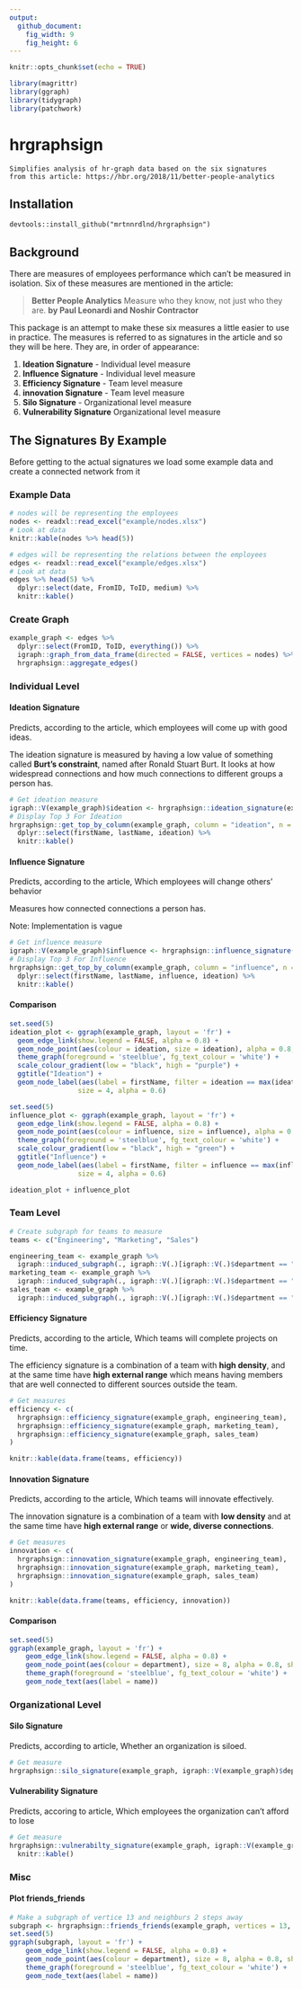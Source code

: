 ```yaml
---
output:
  github_document:
    fig_width: 9
    fig_height: 6
---
```


```r
knitr::opts_chunk$set(echo = TRUE)
```

```r
library(magrittr)
library(ggraph)
library(tidygraph)
library(patchwork)
```

# hrgraphsign
```
Simplifies analysis of hr-graph data based on the six signatures
from this article: https://hbr.org/2018/11/better-people-analytics

```

## Installation
```
devtools::install_github("mrtnnrdlnd/hrgraphsign")
```

## Background
There are measures of employees performance which can't be measured in isolation.
Six of these measures are mentioned in the article: 

> **Better People Analytics**
> Measure who they know, not just who they are. **by Paul Leonardi and Noshir Contractor**

This package is an attempt to make these six measures a little easier to use in practice.
The measures is referred to as signatures in the article and so they will be here.
They are, in order of appearance:

1. **Ideation Signature** - Individual level measure
2. **Influence Signature** - Individual level measure
3. **Efficiency Signature** - Team level measure
4. **innovation Signature** - Team level measure
5. **Silo Signature** - Organizational level measure
6. **Vulnerability Signature** Organizational level measure

## The Signatures By Example
Before getting to the actual signatures we load some example data and create a connected network from it

### Example Data

```r
# nodes will be representing the employees
nodes <- readxl::read_excel("example/nodes.xlsx")
# Look at data
knitr::kable(nodes %>% head(5))
```

```r
# edges will be representing the relations between the employees
edges <- readxl::read_excel("example/edges.xlsx")
# Look at data
edges %>% head(5) %>% 
  dplyr::select(date, FromID, ToID, medium) %>% 
  knitr::kable()
```

### Create Graph

```r
example_graph <- edges %>% 
  dplyr::select(FromID, ToID, everything()) %>%
  igraph::graph_from_data_frame(directed = FALSE, vertices = nodes) %>% 
  hrgraphsign::aggregate_edges()
```

### Individual Level

#### Ideation Signature
Predicts, according to the article, which employees will come up with good ideas.

The ideation signature is measured by having a low value of something called **Burt's constraint**, named after Ronald Stuart Burt. It looks at how widespread connections and how much connections to different groups a person has.

```r
# Get ideation measure
igraph::V(example_graph)$ideation <- hrgraphsign::ideation_signature(example_graph)
# Display Top 3 For Ideation
hrgraphsign::get_top_by_column(example_graph, column = "ideation", n = 3) %>% 
  dplyr::select(firstName, lastName, ideation) %>% 
  knitr::kable()
```

#### Influence Signature
Predicts, according to the article, Which employees will change others’ behavior

Measures how connected connections a person has.

Note: Implementation is vague


```r
# Get influence measure
igraph::V(example_graph)$influence <- hrgraphsign::influence_signature(example_graph)
# Display Top 3 For Influence
hrgraphsign::get_top_by_column(example_graph, column = "influence", n = 3) %>% 
  dplyr::select(firstName, lastName, influence, ideation) %>% 
  knitr::kable()
```

#### Comparison
```r

set.seed(5)
ideation_plot <- ggraph(example_graph, layout = 'fr') + 
  geom_edge_link(show.legend = FALSE, alpha = 0.8) + 
  geom_node_point(aes(colour = ideation, size = ideation), alpha = 0.8, show.legend = FALSE) + 
  theme_graph(foreground = 'steelblue', fg_text_colour = 'white') + 
  scale_colour_gradient(low = "black", high = "purple") +
  ggtitle("Ideation") + 
  geom_node_label(aes(label = firstName, filter = ideation == max(ideation)), color = 'black', 
                 size = 4, alpha = 0.6)

set.seed(5)
influence_plot <- ggraph(example_graph, layout = 'fr') + 
  geom_edge_link(show.legend = FALSE, alpha = 0.8) + 
  geom_node_point(aes(colour = influence, size = influence), alpha = 0.8, show.legend = FALSE) +
  theme_graph(foreground = 'steelblue', fg_text_colour = 'white') +
  scale_colour_gradient(low = "black", high = "green") +
  ggtitle("Influence") +
  geom_node_label(aes(label = firstName, filter = influence == max(influence)), color = 'black', 
                 size = 4, alpha = 0.6)

ideation_plot + influence_plot
```

### Team Level

```r
# Create subgraph for teams to measure
teams <- c("Engineering", "Marketing", "Sales")

engineering_team <- example_graph %>%
  igraph::induced_subgraph(., igraph::V(.)[igraph::V(.)$department == "Engineering"])
marketing_team <- example_graph %>%
  igraph::induced_subgraph(., igraph::V(.)[igraph::V(.)$department == "Marketing"])
sales_team <- example_graph %>%
  igraph::induced_subgraph(., igraph::V(.)[igraph::V(.)$department == "Sales"])

```

#### Efficiency Signature
Predicts, according to the article, Which teams will complete projects on time.

The efficiency signature is a combination of a team with **high density**, and
at the same time have **high external range** which means having members that are well connected to different sources outside the team.

```r
# Get measures
efficiency <- c(
  hrgraphsign::efficiency_signature(example_graph, engineering_team),
  hrgraphsign::efficiency_signature(example_graph, marketing_team),
  hrgraphsign::efficiency_signature(example_graph, sales_team)
)

knitr::kable(data.frame(teams, efficiency))
```
#### Innovation Signature
Predicts, according to the article, Which teams will innovate effectively.

The innovation signature is a combination of a team with **low density** and
at the same time have **high external range** or **wide, diverse connections**.

```r
# Get measures
innovation <- c(
  hrgraphsign::innovation_signature(example_graph, engineering_team),
  hrgraphsign::innovation_signature(example_graph, marketing_team),
  hrgraphsign::innovation_signature(example_graph, sales_team)
)

knitr::kable(data.frame(teams, efficiency, innovation))
```

#### Comparison

```r

set.seed(5)
ggraph(example_graph, layout = 'fr') + 
    geom_edge_link(show.legend = FALSE, alpha = 0.8) + 
    geom_node_point(aes(colour = department), size = 8, alpha = 0.8, show.legend = TRUE) + 
    theme_graph(foreground = 'steelblue', fg_text_colour = 'white') +
    geom_node_text(aes(label = name))

```

### Organizational Level

#### Silo Signature

Predicts, according to article, Whether an organization is siloed.

```r
# Get measure
hrgraphsign::silo_signature(example_graph, igraph::V(example_graph)$department)
```

#### Vulnerability Signature

Predicts, accoring to article, Which employees the organization can’t afford to lose

```r
# Get measure
hrgraphsign::vulnerabilty_signature(example_graph, igraph::V(example_graph)$department) %>% 
  knitr::kable()
```

### Misc 

#### Plot friends_friends

```r
# Make a subgraph of vertice 13 and neighburs 2 steps away
subgraph <- hrgraphsign::friends_friends(example_graph, vertices = 13, n_steps = 2)
set.seed(5)
ggraph(subgraph, layout = 'fr') + 
    geom_edge_link(show.legend = FALSE, alpha = 0.8) + 
    geom_node_point(aes(colour = department), size = 8, alpha = 0.8, show.legend = TRUE) + 
    theme_graph(foreground = 'steelblue', fg_text_colour = 'white') +
    geom_node_text(aes(label = name))
```

